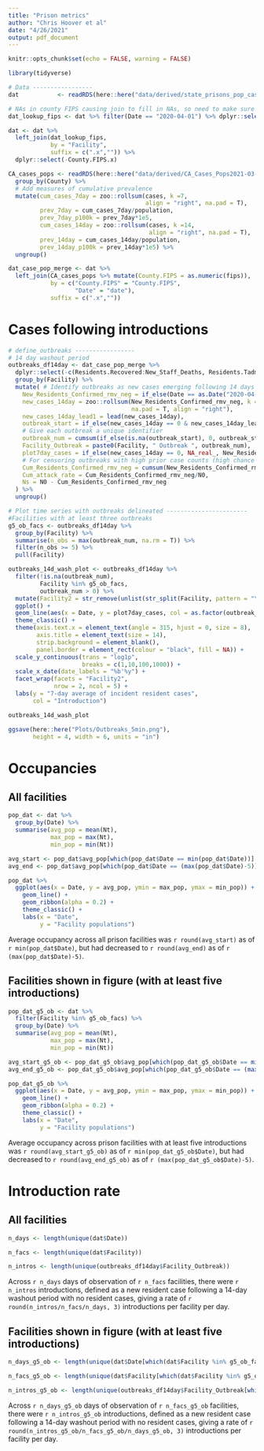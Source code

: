 ```yaml
---
title: "Prison metrics"
author: "Chris Hoover et al"
date: "4/26/2021"
output: pdf_document
---
```


```r
knitr::opts_chunk$set(echo = FALSE, warning = FALSE)

library(tidyverse)
```

```r
# Data -----------------
dat           <- readRDS(here::here("data/derived/state_prisons_pop_cases_fin2021-03-18.rds"))

# NAs in county FIPS causing join to fill in NAs, so need to make sure all obs have proper county fips
dat_lookup_fips <- dat %>% filter(Date == "2020-04-01") %>% dplyr::select(Facility, County.FIPS)

dat <- dat %>% 
  left_join(dat_lookup_fips,
            by = "Facility",
            suffix = c(".x","")) %>% 
  dplyr::select(-County.FIPS.x)

CA_cases_pops <- readRDS(here::here("data/derived/CA_Cases_Pops2021-03-18.rds")) %>% 
  group_by(County) %>% 
  # Add measures of cumulative prevalence
  mutate(cum_cases_7day = zoo::rollsum(cases, k =7,
                                       align = "right", na.pad = T),
         prev_7day = cum_cases_7day/population,
         prev_7day_p100k = prev_7day*1e5,
         cum_cases_14day = zoo::rollsum(cases, k =14,
                                        align = "right", na.pad = T),
         prev_14day = cum_cases_14day/population,
         prev_14day_p100k = prev_14day*1e5) %>% 
  ungroup()

dat_case_pop_merge <- dat %>% 
  left_join(CA_cases_pops %>% mutate(County.FIPS = as.numeric(fips)),
            by = c("County.FIPS" = "County.FIPS",
                   "Date" = "date"),
            suffix = c(".x",""))
```

# Cases following introductions  

```r
# define_outbreaks -----------------
# 14 day washout period      
outbreaks_df14day <- dat_case_pop_merge %>% 
  dplyr::select(-c(Residents.Recovered:New_Staff_Deaths, Residents.Tadmin:fips)) %>%
  group_by(Facility) %>% 
  mutate( # Identify outbreaks as new cases emerging following 14 days with no cases
    New_Residents_Confirmed_rmv_neg = if_else(Date == as.Date("2020-04-01"), 0, New_Residents_Confirmed_rmv_neg), #Remove NA on first obs day
    new_cases_14day = zoo::rollsum(New_Residents_Confirmed_rmv_neg, k = 14, 
                                   na.pad = T, align = "right"),
    new_cases_14day_lead1 = lead(new_cases_14day),
    outbreak_start = if_else(new_cases_14day == 0 & new_cases_14day_lead1 > 0, 1, 0),
    # Give each outbreak a unique identifier
    outbreak_num = cumsum(if_else(is.na(outbreak_start), 0, outbreak_start)) + outbreak_start*0,
    Facility_Outbreak = paste0(Facility, " Outbreak ", outbreak_num),
    plot7day_cases = if_else(new_cases_14day == 0, NA_real_, New_Residents_Confirmed_7day),
    # For censoring outbreaks with high prior case counts (high chance of effects of immunity)
    Cum_Residents_Confirmed_rmv_neg = cumsum(New_Residents_Confirmed_rmv_neg),
    Cum_attack_rate = Cum_Residents_Confirmed_rmv_neg/N0,
    Ns = N0 - Cum_Residents_Confirmed_rmv_neg
  ) %>% 
  ungroup()

# Plot time series with outbreaks delineated -----------------------
#Facilities with at least three outbreaks
g5_ob_facs <- outbreaks_df14day %>% 
  group_by(Facility) %>% 
  summarise(n_obs = max(outbreak_num, na.rm = T)) %>% 
  filter(n_obs >= 5) %>% 
  pull(Facility)

outbreaks_14d_wash_plot <- outbreaks_df14day %>% 
  filter(!is.na(outbreak_num),
         Facility %in% g5_ob_facs,
         outbreak_num > 0) %>% 
  mutate(Facility2 = str_remove(unlist(str_split(Facility, pattern = "\\("))[seq(2,nrow(.)*2, by=2)], pattern = "\\)")) %>% 
  ggplot() +
  geom_line(aes(x = Date, y = plot7day_cases, col = as.factor(outbreak_num))) +
  theme_classic() +
  theme(axis.text.x = element_text(angle = 315, hjust = 0, size = 8),
        axis.title = element_text(size = 14),
        strip.background = element_blank(),
        panel.border = element_rect(colour = "black", fill = NA)) +
  scale_y_continuous(trans = "log1p",
                     breaks = c(1,10,100,1000)) +
  scale_x_date(date_labels = "%b'%y") +
  facet_wrap(facets = "Facility2",
             nrow = 2, ncol = 5) +
  labs(y = "7-day average of incident resident cases",
       col = "Introduction")

outbreaks_14d_wash_plot

ggsave(here::here("Plots/Outbreaks_5min.png"),
       height = 4, width = 6, units = "in")
```

# Occupancies  
## All facilities  
```r
pop_dat <- dat %>% 
  group_by(Date) %>% 
  summarise(avg_pop = mean(Nt),
            max_pop = max(Nt),
            min_pop = min(Nt))

avg_start <- pop_dat$avg_pop[which(pop_dat$Date == min(pop_dat$Date))]
avg_end <- pop_dat$avg_pop[which(pop_dat$Date == (max(pop_dat$Date)-5))]

pop_dat %>% 
  ggplot(aes(x = Date, y = avg_pop, ymin = max_pop, ymax = min_pop)) +
    geom_line() +
    geom_ribbon(alpha = 0.2) +
    theme_classic() +
    labs(x = "Date",
         y = "Facility populations")
```

Average occupancy across all prison facilities was `r round(avg_start)` as of `r min(pop_dat$Date)`, but had decreased to `r round(avg_end)` as of `r (max(pop_dat$Date)-5)`.

## Facilities shown in figure (with at least five introductions)  
```r
pop_dat_g5_ob <- dat %>% 
  filter(Facility %in% g5_ob_facs) %>% 
  group_by(Date) %>% 
  summarise(avg_pop = mean(Nt),
            max_pop = max(Nt),
            min_pop = min(Nt))

avg_start_g5_ob <- pop_dat_g5_ob$avg_pop[which(pop_dat_g5_ob$Date == min(pop_dat_g5_ob$Date))]
avg_end_g5_ob <- pop_dat_g5_ob$avg_pop[which(pop_dat_g5_ob$Date == (max(pop_dat_g5_ob$Date)-5))]

pop_dat_g5_ob %>% 
  ggplot(aes(x = Date, y = avg_pop, ymin = max_pop, ymax = min_pop)) +
    geom_line() +
    geom_ribbon(alpha = 0.2) +
    theme_classic() +
    labs(x = "Date",
         y = "Facility populations")
```

Average occupancy across  prison facilities with at least five introductions was `r round(avg_start_g5_ob)` as of `r min(pop_dat_g5_ob$Date)`, but had decreased to `r round(avg_end_g5_ob)` as of `r (max(pop_dat_g5_ob$Date)-5)`.

# Introduction rate  
## All facilities  
```r
n_days <- length(unique(dat$Date))

n_facs <- length(unique(dat$Facility))

n_intros <- length(unique(outbreaks_df14day$Facility_Outbreak))
```

Across `r n_days` days of observation of `r n_facs` facilities, there were `r n_intros` introductions, defined as a new resident case following a 14-day washout period with no resident cases, giving a rate of `r round(n_intros/n_facs/n_days, 3)` introductions per facility per day.

## Facilities shown in figure (with at least five introductions)  
```r
n_days_g5_ob <- length(unique(dat$Date[which(dat$Facility %in% g5_ob_facs)]))

n_facs_g5_ob <- length(unique(dat$Facility[which(dat$Facility %in% g5_ob_facs)]))

n_intros_g5_ob <- length(unique(outbreaks_df14day$Facility_Outbreak[which(dat$Facility %in% g5_ob_facs)]))
```

Across `r n_days_g5_ob` days of observation of `r n_facs_g5_ob` facilities, there were `r n_intros_g5_ob` introductions, defined as a new resident case following a 14-day washout period with no resident cases, giving a rate of `r round(n_intros_g5_ob/n_facs_g5_ob/n_days_g5_ob, 3)` introductions per facility per day.